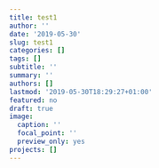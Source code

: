 ```yaml
---
title: test1
author: ''
date: '2019-05-30'
slug: test1
categories: []
tags: []
subtitle: ''
summary: ''
authors: []
lastmod: '2019-05-30T18:29:27+01:00'
featured: no
draft: true
image:
  caption: ''
  focal_point: ''
  preview_only: yes
projects: []
---
```

